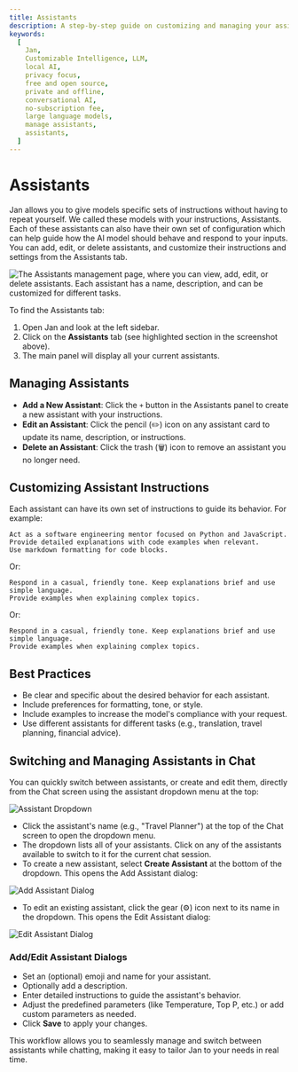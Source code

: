 ```yaml
---
title: Assistants
description: A step-by-step guide on customizing and managing your assistants.
keywords:
  [
    Jan,
    Customizable Intelligence, LLM,
    local AI,
    privacy focus,
    free and open source,
    private and offline,
    conversational AI,
    no-subscription fee,
    large language models,
    manage assistants,
    assistants,
  ]
---
```



# Assistants

Jan allows you to give models specific sets of instructions without having to repeat yourself. We called these
models with your instructions, Assistants. Each of these assistants can also have their own set of configuration
which can help guide how the AI model should behave and respond to your inputs. You can add, edit, or delete
assistants, and customize their instructions and settings from the Assistants tab.

![The Assistants management page, where you can view, add, edit, or delete assistants. Each assistant has a name,
description, and can be customized for different tasks.](./_assets/assistants-ui-overview.png)

To find the Assistants tab:

1. Open Jan and look at the left sidebar.
2. Click on the **Assistants** tab (see highlighted section in the screenshot above).
3. The main panel will display all your current assistants.

## Managing Assistants

- **Add a New Assistant**: Click the `+` button in the Assistants panel to create a new assistant with your instructions.
- **Edit an Assistant**: Click the pencil (✏️) icon on any assistant card to update its name, description, or instructions.
- **Delete an Assistant**: Click the trash (🗑️) icon to remove an assistant you no longer need.

## Customizing Assistant Instructions

Each assistant can have its own set of instructions to guide its behavior. For example:

```
Act as a software engineering mentor focused on Python and JavaScript.
Provide detailed explanations with code examples when relevant.
Use markdown formatting for code blocks.
```

Or:

```
Respond in a casual, friendly tone. Keep explanations brief and use simple language.
Provide examples when explaining complex topics.
```

Or:

```
Respond in a casual, friendly tone. Keep explanations brief and use simple language.
Provide examples when explaining complex topics.
```

## Best Practices
- Be clear and specific about the desired behavior for each assistant.
- Include preferences for formatting, tone, or style.
- Include examples to increase the model's compliance with your request.
- Use different assistants for different tasks (e.g., translation, travel planning, financial advice).


## Switching and Managing Assistants in Chat

You can quickly switch between assistants, or create and edit them, directly from the Chat screen using the
assistant dropdown menu at the top:

![Assistant Dropdown](./_assets/assistant-dropdown.png)

- Click the assistant's name (e.g., "Travel Planner") at the top of the Chat screen to open the dropdown menu.
- The dropdown lists all of your assistants. Click on any of the assistants available to switch to it for the
current chat session.
- To create a new assistant, select **Create Assistant** at the bottom of the dropdown. This opens the Add Assistant dialog:

![Add Assistant Dialog](./_assets/assistant-add-dialog.png)

- To edit an existing assistant, click the gear (⚙️) icon next to its name in the dropdown. This opens the Edit Assistant dialog:

![Edit Assistant Dialog](./_assets/assistant-edit-dialog.png)

### Add/Edit Assistant Dialogs
- Set an (optional) emoji and name for your assistant.
- Optionally add a description.
- Enter detailed instructions to guide the assistant's behavior.
- Adjust the predefined parameters (like Temperature, Top P, etc.) or add custom parameters as needed.
- Click **Save** to apply your changes.

This workflow allows you to seamlessly manage and switch between assistants while chatting, making it easy to tailor
Jan to your needs in real time.
